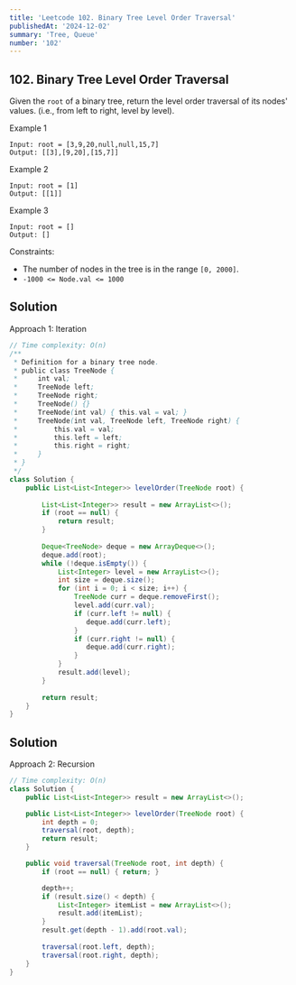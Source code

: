 ```yaml
---
title: 'Leetcode 102. Binary Tree Level Order Traversal'
publishedAt: '2024-12-02'
summary: 'Tree, Queue'
number: '102'
---
```


## 102. Binary Tree Level Order Traversal
Given the `root` of a binary tree, return the level order traversal of its nodes' values. 
(i.e., from left to right, level by level).


Example 1
`````
Input: root = [3,9,20,null,null,15,7]
Output: [[3],[9,20],[15,7]]
`````

Example 2
`````
Input: root = [1]
Output: [[1]]
`````

Example 3
`````
Input: root = []
Output: []
`````

Constraints:

- The number of nodes in the tree is in the range `[0, 2000]`.
- `-1000 <= Node.val <= 1000`

## Solution
Approach 1: Iteration
````JAVA
// Time complexity: O(n)
/**
 * Definition for a binary tree node.
 * public class TreeNode {
 *     int val;
 *     TreeNode left;
 *     TreeNode right;
 *     TreeNode() {}
 *     TreeNode(int val) { this.val = val; }
 *     TreeNode(int val, TreeNode left, TreeNode right) {
 *         this.val = val;
 *         this.left = left;
 *         this.right = right;
 *     }
 * }
 */
class Solution {
    public List<List<Integer>> levelOrder(TreeNode root) {
        
        List<List<Integer>> result = new ArrayList<>();
        if (root == null) {
            return result;
        }
        
        Deque<TreeNode> deque = new ArrayDeque<>();
        deque.add(root);
        while (!deque.isEmpty()) {
            List<Integer> level = new ArrayList<>();
            int size = deque.size();
            for (int i = 0; i < size; i++) {
                TreeNode curr = deque.removeFirst();
                level.add(curr.val);
                if (curr.left != null) {
                   deque.add(curr.left);
                }
                if (curr.right != null) {
                   deque.add(curr.right);
                }
            }
            result.add(level);
        }
        
        return result;
    }
}
````

## Solution
Approach 2: Recursion
````JAVA
// Time complexity: O(n)
class Solution {
    public List<List<Integer>> result = new ArrayList<>();

    public List<List<Integer>> levelOrder(TreeNode root) {
        int depth = 0;
        traversal(root, depth);
        return result;
    }

    public void traversal(TreeNode root, int depth) {
        if (root == null) { return; }

        depth++;
        if (result.size() < depth) {
            List<Integer> itemList = new ArrayList<>();
            result.add(itemList);
        }
        result.get(depth - 1).add(root.val);
    
        traversal(root.left, depth);
        traversal(root.right, depth);
    }
}
````